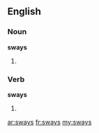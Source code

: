 ==English==

===Noun===
'''sways'''

# {{plural of|[[sway]]}}

===Verb===
'''sways'''

# {{third-person singular of|sway}}

[[ar:sways]]
[[fr:sways]]
[[my:sways]]